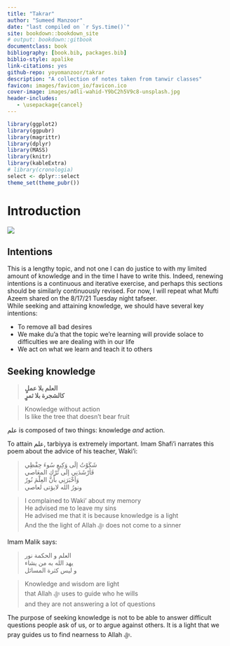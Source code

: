 ```yaml
--- 
title: "Takrar"
author: "Sumeed Manzoor"
date: "last compiled on `r Sys.time()`"
site: bookdown::bookdown_site
# output: bookdown::gitbook
documentclass: book
bibliography: [book.bib, packages.bib]
biblio-style: apalike
link-citations: yes
github-repo: yoyomanzoor/takrar
description: "A collection of notes taken from tanwir classes"
favicon: images/favicon_io/favicon.ico
cover-image: images/adli-wahid-Y9bC2h5V9c8-unsplash.jpg
header-includes:
   - \usepackage{cancel}
---
```


```r
library(ggplot2)
library(ggpubr)
library(magrittr)
library(dplyr)
library(MASS)
library(knitr)
library(kableExtra)
# library(cronologia)
select <- dplyr::select
theme_set(theme_pubr())
```

# Introduction {#intro}

![](images/ds2.jpg)

## Intentions{#intent}

This is a lengthy topic, and not one I can do justice to with my limited amount of knowledge and in the time I have to write this. Indeed, renewing intentions is a continuous and iterative exercise, and perhaps this sections should be similarly continuously revised. For now, I will repeat what Mufti Azeem shared on the 8/17/21 Tuesday night tafseer.  
While seeking and attaining knowledge, we should have several key intentions:

- To remove all bad desires
- We make du'a that the topic we're learning will provide solace to difficulties we are dealing with in our life
- We act on what we learn and teach it to others

## Seeking knowledge

> **العلم بلا عملٍ**  
> **كالشجرة بلا ثمرٍ**

> Knowledge without action  
> Is like the tree that doesn't bear fruit

علم is composed of two things: knowledge *and* action.

To attain علم, tarbiyya is extremely important. Imam Shafi'i narrates this poem about the advice of his teacher, Waki'i:

> شَكَوْتُ إلَى وَكِيعٍ سُوءَ حِفْظِي  
> فَأرْشَدَنِي إلَى تَرْكِ المعَاصي  
> وَأخْبَرَنِي بأَنَّ العِلْمَ نُورٌ  
> ونورُ الله لايؤتى لعاصي

> I complained to Waki' about my memory  
> He advised me to leave my sins  
> He advised me that it is because knowledge is a light  
> And the the light of Allah ﷻ does not come to a sinner

Imam Malik says:

> العلم و الحكمة نور  
> يهد الله به من يشاء  
> و ليس كثرة المسائل

> Knowledge and wisdom are light  
> that Allah ﷻ uses to guide who he wills  
> and they are not answering a lot of questions

The purpose of seeking knowledge is not to be able to answer difficult questions people ask of us, or to argue against others. It is a light that we pray guides us to find nearness to Allah ﷻ.
